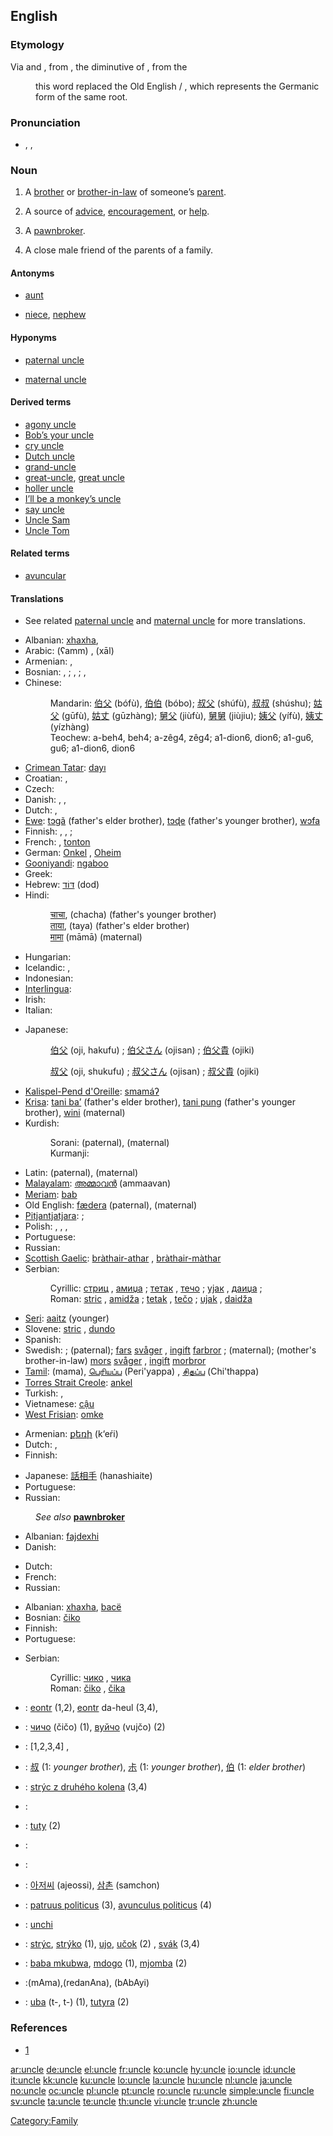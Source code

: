 {{rfc|Tamil has its own script; Vietnamese translations}}
==English==

===Etymology===
Via {{etyl|enm}} {{term|oncle|lang=enm}} and {{etyl|fro}} {{term|oncle|lang=fro}}, from {{etyl|la}} {{term|avunculus||mother’s brother”, literally “little grandfather|lang=la}}, the diminutive of {{term|avus||grandfather|lang=la}}, from the {{proto|Indo-European|awo-|grandfather, adult male relative other than one's father}}
: this word replaced the Old English {{term|eam||maternal uncle|lang=ang}} / {{term|fædera||paternal uncle|lang=ang}}, which represents the Germanic form of the same root.

===Pronunciation===
* {{enPR|ŭngʹkəl}}, {{IPA|/ˈʌŋ.kəl/}}, {{SAMPA|/"VN.k@l/}}
*: {{audio|en-us-uncle.ogg|Audio (US)}}
*: {{rhymes|ʌŋkəl}}

===Noun===
{{en-noun}}

# A [[brother]] or [[brother-in-law]] of someone’s [[parent]].
# {{figuratively}} A source of [[advice]], [[encouragement]], or [[help]].
# {{UK|informal}} A [[pawnbroker]].
# {{context|Southern|_|US|colloquial}} A close male friend of the parents of a family.

====Antonyms====
* {{sense|with regard to gender}} [[aunt]]
* {{sense|with regard to ancestry}} [[niece]], [[nephew]]

====Hyponyms====
* {{sense|brother of someone’s father}} [[paternal uncle]]
* {{sense|brother of someone’s mother}} [[maternal uncle]]

====Derived terms====
* [[agony uncle]]
* [[Bob’s your uncle]]
* [[cry uncle]]
* [[Dutch uncle]]
* [[grand-uncle]]
* [[great-uncle]], [[great uncle]]
* [[holler uncle]]
* [[I’ll be a monkey’s uncle]]
* [[say uncle]]
* [[Uncle Sam]]
* [[Uncle Tom]]

====Related terms====
* [[avuncular]]

====Translations====
* See related [[paternal uncle]] and [[maternal uncle]] for more translations.

{{trans-top|brother (or brother-in-law) of someone’s parent}}
* Albanian: [[xhaxha]], {{t+|sq|dajë|xs=Albanian}}
* Arabic: {{Arab|[[عم]]}} (ʕamm) {{m}} {{qualifier|paternal}}, {{Arab|[[خال]]}} (xāl) {{m}} {{qualifier|maternal}}
* Armenian: {{t+|hy|հորեղբայր|tr=horeġbayr|sc=Armn|xs=Armenian}} {{qualifier|paternal}}, {{t+|hy|քեռի|tr=k'eṙi|sc=Armn|xs=Armenian}} {{qualifier|maternal}}
* Bosnian: {{qualifier|paternal}} {{t-|bs|stric|m}}, {{t-|bs|amidža|m}}; {{qualifier|brother-in-law of parent}} {{t-|bs|tetak|m}}, {{t-|bs|tečo|m}}; {{qualifier|maternal}} {{t-|bs|ujak|m}}, {{t-|bs|daidža|m}}
* Chinese:
*: Mandarin: {{qualifier|father’s elder brother}} [[伯父]] (bófù), [[伯伯]] (bóbo); {{qualifier|father’s younger brother}} [[叔父]] (shúfù), [[叔叔]] (shúshu); {{qualifier|father's brother-in-law}} [[姑父]] (gūfù), [[姑丈]] (gūzhàng); {{qualifier|maternal}} [[舅父]] (jiùfù), [[舅舅]] (jiùjiu); {{qualifier|mother's brother-in-law}}[[姨父]] (yífù), [[姨丈]] (yízhàng)
*: Teochew: {{qualifier|father’s elder brother}} a-beh4, beh4; {{qualifier|father’s younger brother}} a-zêg4, zêg4; {{qualifier|father's brother-in-law}} a1-dion6, dion6; {{qualifier|maternal}} a1-gu6, gu6; {{qualifier|mother's brother-in-law}} a1-dion6, dion6 {{qualifier|mother's brother-in-law}}
* [[Crimean Tatar]]: [[dayı]]
* Croatian: {{t+|hr|stric|m}} {{qualifier|paternal}}, {{t+|hr|ujak|m}} {{qualifier|maternal}}
* Czech: {{t-|cs|strýc|m}}
* Danish: {{t-|da|onkel|c}}, {{t-|da|farbror|c}} {{qualifier|paternal}}, {{t-|da|morbror|c}} {{qualifier|maternal}}
* Dutch: {{t+|nl|oom|m}}, {{qualifier|Flemish}} {{t-|nl|nonkel|m}}
* [[Ewe]]: [[tɔgã]] (father's elder brother), [[tɔɖe]] (father's younger brother), [[wɔfa]] {{qualifier|maternal}}
* Finnish: {{t+|fi|setä}} {{qualifier|paternal}}, {{t-|fi|setäpuoli}} {{qualifier|father's brother-in-law}}, {{t+|fi|eno}} {{qualifier|maternal}}; {{t-|fi|enopuoli}} {{qualifier|mother's brother-in-law}}
* French: {{t+|fr|oncle|m}}, [[tonton]] {{m}} {{qualifier|informal}}
* German: [[Onkel]] {{m}}, {{qualifier|archaic}} [[Oheim]] {{m}}
* [[Gooniyandi]]: [[ngaboo]]
* Greek: {{t+|el|θείος|m|tr=thíos|sc=Grek}}
* Hebrew: [[דוד|דּוֹד]] (dod) {{m}}
* Hindi:
*: [[चाचा]], (chacha) (father's younger brother)
*: [[ताया]], (taya) (father's elder brother)
*: [[मामा]] (māmā) (maternal)
* Hungarian: {{t+|hu|nagybácsi}}
* Icelandic: {{t+|is|föðurbróðir|m}} {{qualifier|paternal}}, {{t+|is|móðurbróðir|m}} {{qualifier|maternal}}
* Indonesian: {{t+|id|paman|xs=Indonesian}}
* [[Interlingua]]: {{t-|ia|oncle|xs=Interlingua}}
* Irish: {{t|ga|uncail|m|xs=Irish}}
* Italian: {{t+|it|zio|m}}
{{trans-mid}}
* Japanese:
*: {{qualifier|older}} [[伯父]] (oji, hakufu) {{qualifier|humble}}; [[伯父さん]] (ojisan) {{qualifier|polite}}; [[伯父貴]] (ojiki) {{qualifier|honorific}}
*: {{qualifier|younger}} [[叔父]] (oji, shukufu) {{qualifier|humble}}; [[叔父さん]] (ojisan) {{qualifier|polite}}; [[叔父貴]] (ojiki) {{qualifier|honorific}}
* [[Kalispel-Pend d'Oreille]]: [[smamáʔ]]
* [[Krisa]]: [[tani baʼ]] (father's elder brother), [[tani pung]] (father's younger brother), [[wini]] (maternal)
* Kurdish:
*: Sorani: {{t|ku|مام|tr=mam|sc=KUchar}} (paternal), {{t|ku|خاڵ|tr=xall|sc=KUchar}} (maternal)
*:Kurmanji: {{t|ku|apo|sc=KUchar}}
* Latin: {{t+|la|patruus|m}} (paternal), {{t+|la|avunculus|m}} (maternal)
* [[Malayalam]]: [[അമ്മാവന്‍]] (ammaavan)
* [[Meriam]]: [[bab]]
* Old English: [[fædera]] {{m}} (paternal), {{t-|ang|eam|m|alt=ēam|xs=Old English}} (maternal)
* [[Pitjantjatjara]]: {{unicode|[[mama maḻatja]]}} {{qualifier|parent’s younger brother}}; {{unicode|[[mama puḻka]]}} {{qualifier|parent’s older brother}}
* Polish: {{t+|pl|stryj|m}}, {{t+|pl|stryjek|m}}, {{t+|pl|wuj|m}}, {{t+|pl|wujek|m}}
* Portuguese: {{t+|pt|tio}}
* Russian: {{t+|ru|дядя|m|tr=djádja|sc=Cyrl}}
* [[Scottish Gaelic]]: [[bràthair-athar]] {{m}}, [[bràthair-màthar]] {{m}}
* Serbian:
*: Cyrillic: {{qualifier|paternal}} [[стриц]] {{m}}, [[амиџа]] {{m}}; {{qualifier|parent's brother-in-law}} [[тетак]] {{m}}, [[течо]] {{m}}; {{qualifier|maternal}} [[ујак]] {{m}}, [[даиџа]] {{m}};
*: Roman: {{qualifier|paternal}} [[stric]] {{m}}, [[amidža]] {{m}}; {{qualifier|parent's brother-in-law}} [[tetak]] {{m}}, [[tečo]] {{m}}; {{qualifier|maternal}} [[ujak]] {{m}}, [[daidža]] {{m}}
* [[Seri]]: [[aaitz]] (younger)
* Slovene: [[stric]] {{m}}, [[dundo]] {{m}}
* Spanish: {{t+|es|tío|m}}
* Swedish: {{t-|sv|onkel|c}}; {{t+|sv|farbror|c}} (paternal); {{qualifier|father's brother-in-law}} [[far]]s [[svåger]] {{c}}, [[ingift]] [[farbror]] {{c}}; {{t+|sv|morbror|c}} (maternal); (mother's brother-in-law) [[mor]]s [[svåger]] {{c}}, [[ingift]] [[morbror]] {{c}}
* [[Tamil]]: (mama), [[பெரியப்ப]] (Peri'yappa) {{qualifier|parent’s elder brother}}, [[சிதப்ப]] (Chi'thappa) {{qualifier|parent’s younger brother}}
* [[Torres Strait Creole]]: [[ankel]]
* Turkish: {{t+|tr|amca}} {{qualifier|paternal}}, {{t+|tr|dayı}} {{qualifier|maternal}}
* Vietnamese: [[cậu]] {{qualifier|for both elder and younger one than mother, mostly for southerners; for northerners "[[bác]]" is for elder one, "[[chú]]" for younger one}}
* [[West Frisian]]: [[omke]] {{m}}
{{trans-bottom}}

{{trans-top|source of advice, encouragement, or help}}
* Armenian: [[քեռի]] (k‘eŕi)
* Dutch: {{t+|nl|oompje|m}}, {{t-|nl|suikeroom|m}}
* Finnish: {{t-|fi|kummisetä}}
{{trans-mid}}
* Japanese: [[話相手]] (hanashiaite)
* Portuguese: {{t+|pt|tio|m}}
* Russian: {{t+|ru|дядя|m|tr=djádja|sc=Cyrl}}
{{trans-bottom}}

<!--Add INFORMAL terms to this table, where these exist-->
{{trans-top|UK informal: pawnbroker}}
: ''See also'' '''[[pawnbroker]]'''
* Albanian: [[fajdexhi]]
* Danish: {{t-|da|onkel|c}}
{{trans-mid}}
* Dutch: {{t-|nl|pandjesbaas|m}}
* French: {{t-|fr|ma tante}}
* Russian: {{t+|ru|ростовщик|m|tr=rostovščík|sc=Cyrl}}
{{trans-bottom}}

{{trans-top|close male friend of the parents}}
* Albanian: [[xhaxha]], [[bacë]]
* Bosnian: [[čiko]] {{m}}
* Finnish: {{t+|fi|setä}}
* Portuguese: {{t+|pt|tio|m}}
{{trans-mid}}
* Serbian:
*: Cyrillic: [[чико]] {{m}}, [[чика]] {{m}}
*: Roman: [[čiko]] {{m}}, [[čika]] {{m}}
{{trans-bottom}}

{{checktrans-top}}
* {{ttbc|Breton}}: [[eontr]] {{m}} (1,2), [[eontr]] da-heul (3,4), {{t-|br|tonton|m|xs=Breton}} {{qualifier|child’s language}}
* {{ttbc|Bulgarian}}: [[чичо]] (čičo) {{m}} (1), [[вуйчо]] (vujčo) {{m}} (2)
* {{ttbc|Catalan}}: [1,2,3,4] {{t-|ca|tiu}} {{m}}, {{t+|ca|oncle|m}}
* {{ttbc|CJKV Characters}}: [[叔]] (1: ''younger brother''), [[尗]] (1: ''younger brother''), [[伯]] (1: ''elder brother'')
* {{ttbc|Czech}}: [[strýc z druhého kolena]] (3,4) {{m}}
* {{ttbc|Esperanto}}: {{t-|eo|onklo|xs=Esperanto}}
* {{ttbc|Guaraní}}: [[tuty]] (2)
* {{ttbc|Ido}}: {{t+|io|onklo|xs=Ido}}
{{checktrans-mid}}
* {{ttbc|Indonesian}}: {{t+|id|oom|xs=Indonesian}}
* {{ttbc|Korean}}: [[아저씨]] (ajeossi), [[삼촌]] (samchon)
* {{ttbc|Latin}}: [[patruus politicus]] (3), [[avunculus politicus]] (4)
* {{ttbc|Romanian}}: [[unchi]] {{m}}
* {{ttbc|Slovak}}: [[strýc]], [[strýko]] (1), [[ujo]], [[učok]] (2) {{m}}, [[svák]] (3,4) {{m}}
* {{ttbc|Swahili}}: [[baba mkubwa]], [[mdogo]] (1), [[mjomba]] (2)
* {{ttbc|Telugu}}:(mAma){{t|te|మామ|sc=Telu}},(redanAna){{t|te|పెదనాన|sc=Telu}}, (bAbAyi){{t|te|బాబాయి|sc=Telu}}
* {{ttbc|Tupinambá}}: [[uba]] (t-, t-) (1), [[tutyra]] (2)
{{checktrans-bottom}}

===References===
* {{R:Online Etymology Dictionary}} [http://www.etymonline.com/index.php?search=uncle&searchmode=none]

[[Category:Family]]

[[ar:uncle]]
[[de:uncle]]
[[el:uncle]]
[[fr:uncle]]
[[ko:uncle]]
[[hy:uncle]]
[[io:uncle]]
[[id:uncle]]
[[it:uncle]]
[[kk:uncle]]
[[ku:uncle]]
[[lo:uncle]]
[[la:uncle]]
[[hu:uncle]]
[[nl:uncle]]
[[ja:uncle]]
[[no:uncle]]
[[oc:uncle]]
[[pl:uncle]]
[[pt:uncle]]
[[ro:uncle]]
[[ru:uncle]]
[[simple:uncle]]
[[fi:uncle]]
[[sv:uncle]]
[[ta:uncle]]
[[te:uncle]]
[[th:uncle]]
[[vi:uncle]]
[[tr:uncle]]
[[zh:uncle]]
